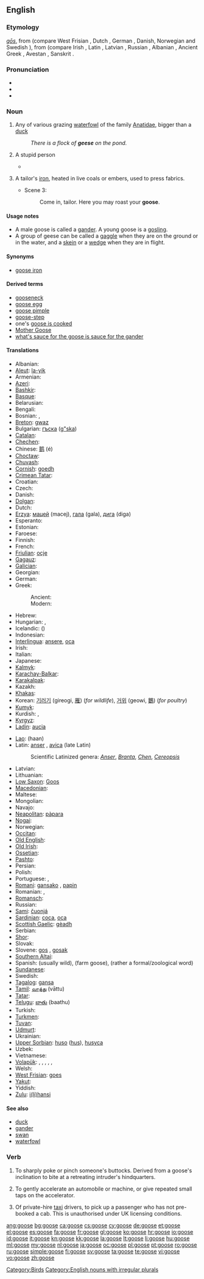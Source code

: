 {{wikipedia|dab=goose (disambiguation)|goose}}
==English==

===Etymology===
{{etyl|ang}} ''[[gos#Old English|gōs]]'', from {{proto|Germanic|gans}} (compare West Frisian {{term|goes|lang=fy}}, Dutch {{term|gans|lang=nl}}, German {{term|Gans|lang=de}}, Danish, Norwegian and Swedish {{term|gås}}), from {{proto|Indo-European|g̑ʰans-}} (compare Irish {{term|gé|lang=ga}}, Latin {{term|anser|ānser|lang=la}}, Latvian {{term|zoss|zùoss|lang=ln}}, Russian {{term|гусь|lang=ru|tr=gus'}}, Albanian {{term|gatë|lang=sq}}, Ancient Greek {{term|χήν|tr=khén|lang=grc}}, Avestan {{term|𐬰𐬁|sc=Avst|tr=zā}}, Sanskrit {{term|हंस||tr=haṃsa|lang=sa}}.

===Pronunciation===
* {{IPA|/ɡuːs/}}
* {{rhymes|uːs}}
* {{audio|en-uk-goose.ogg|Audio (UK)}}

===Noun===
{{wikipedia}}
{{en-noun|geese}}

# Any of various grazing [[waterfowl]] of the family [[Anatidae]], bigger than a [[duck]]
#: ''There is a flock of '''geese''' on the pond.''
# {{slang}} A stupid person
#* {{quote-book|1906|Langdon Mitchell|chapter=The New York Idea|Best Plays of the Early American Theatre, 1787-1911|page=430|url=http://books.google.com/books?id=xVSJZKaX3ScC|editor=John Gassner|isbn=0486410986|year_published=2000
|passage=I'm sorry for you, but you're such a '''goose'''.}}
# {{archaic}} A tailor's [[iron]], heated in live coals or embers, used to press fabrics.
#* {{RQ:Shakespeare Macbeth|II}} Scene 3:
#*: Come in, tailor. Here you may roast your '''goose'''.

====Usage notes====
* A male goose is called a [[gander]]. A young goose is a [[gosling]].
* A group of geese can be called a [[gaggle]] when they are on the ground or in the water, and a [[skein]] or a [[wedge]] when they are in flight.

====Synonyms====
* {{sense|tailor's iron}} [[goose iron]]

====Derived terms====
* [[gooseneck]]
* [[goose egg]]
* [[goose pimple]]
* [[goose-step]]
* one's [[goose is cooked]]
* [[Mother Goose]]
* [[what's sauce for the goose is sauce for the gander]]

====Translations====
{{trans-top|a grazing waterfowl of the family Anatidae}}
* Albanian: {{t-|sq|patë|f|xs=Albanian}}
* [[Aleut]]: [[la-yik]]
* Armenian: {{t-|hy|սագ|tr=sag}}
* [[Azeri]]: {{t+|az|qaz|xs=Azeri}}
* [[Bashkir]]: {{tø|ba|ҡаҙ|tr=qaź|sc=Cyrl|xs=Bashkir}}
* [[Basque]]: {{t|eu|antzara}}
* Belarusian: {{t-|be|гусь|tr=huś|xs=Belarusian}}
* Bengali: {{tø|bn|হাঁস|tr=hāṁs|sc=Beng}}
* Bosnian: {{t-|bs|guska|f}}, {{t-|bs|gusan|m}}
* [[Breton]]: [[gwaz]] {{f}}
* Bulgarian: [[гъска]] ([[g"ska]])
* [[Catalan]]: {{t|ca|oca|f}}
* [[Chechen]]: {{tø|ce|гӀаз|tr=ġaz|sc=Cyrl}}
* Chinese: [[鹅]] (é)
* [[Choctaw]]: {{tø|cho|shilaklak}}
* [[Chuvash]]: {{tø|cv|хур|tr=xur|sc=Cyrl}}
* [[Cornish]]: [[goedh]] {{f}}
* [[Crimean Tatar]]: {{tø|crh|qaz|xs=Crimean Tatar}}
* Croatian: {{t+|hr|guska}}
* Czech: {{t+|cs|husa|f}}
* Danish: {{t+|da|gås|c}}
* [[Dolgan]]: {{tø|dlg|каас|tr=kaas|sc=Cyrl}}
* Dutch: {{t+|nl|gans|f}}
* [[Erzya]]: [[мацей]] (macej), [[гала]] (gala), [[дига]] (diga)
* Esperanto: {{t-|eo|ansero|xs=Esperanto}}
* Estonian: {{t+|et|hani}}
* Faroese: {{t-|fo|gás|f|xs=Faroese}}
* Finnish: {{t+|fi|hanhi}}
* French: {{t+|fr|oie|f}}
* [[Friulian]]: [[ocje]]
* [[Gagauz]]: {{tø|gag|kaaz}}
* [[Galician]]: {{l|gl|ganso}}
* Georgian: {{t-|ka|ბატი|tr=bati|sc=Geor|xs=Georgian}}
* German: {{t+|de|Gans|f}}
* Greek:
*: Ancient: {{tø|grc|χήν|m|f|sc=polytonic}}
*: Modern: {{t|el|χήνα|f|tr=chína}}
* Hebrew: {{t|he|אווז|m|tr=aváz}}
* Hungarian: {{t+|hu|lúd}}, {{t+|hu|liba}}
* Icelandic: {{t|is|gæs}} ({{t|is|aligæs}}) {{f}}
* Indonesian: {{t+|id|angsa|xs=Indonesian}}
* [[Interlingua]]: [[ansere]], [[oca]]
* Irish: {{t+|ga|gé|f|xs=Irish}}
* Italian: {{t+|it|oca|f}}
* Japanese: {{t|ja|鵝鳥|tr=[[ガチョウ]], gachō}}
* [[Kalmyk]]: {{tø|xal|һалун|tr=ghalun|sc=Cyrl}}
* [[Karachay-Balkar]]: {{tø|krc|къаз|tr=qaz|sc=Cyrl}}
* [[Karakalpak]]: {{tø|kaa|g'az}}
* Kazakh: {{t|kk|қаз|tr=qaz|sc=Cyrl|xs=Kazakh}}
* [[Khakas]]: {{tø|kjh|хас|tr=xas|sc=Cyrl}}
* Korean: [[기러기]] (gireogi, [[雁]]) (''for wildlife''), [[거위]] (geowi, [[鵝]]) (''for poultry'')
* [[Kumyk]]: {{tø|kum|къаз|tr=qaz|sc=Cyrl}}
* Kurdish: {{t+|ku|qaz}}, {{t-|ku|قاز|sc=ku-Arab}}
* [[Kyrgyz]]: {{t-|ky|каз|tr=qaz|sc=Cyrl|xs=Kyrgyz}}
* [[Ladin]]: [[aucia]]
{{trans-mid}}
* [[Lao]]: {{Laoo|[[ຫ່ານ]]}} (haan)
* Latin: [[anser]] {{m}}, [[avica]] {{f}} (late Latin)
*: Scientific Latinized genera: ''[[Anser]]'', ''[[Branta]]'', ''[[Chen]]'', ''[[Cereopsis]]''
* Latvian: {{t-|lv|zoss|xs=Latvian}}
* Lithuanian: {{t+|lt|žąsis|xs=Lithuanian}}
* [[Low Saxon]]: [[Goos]] {{f}}
* [[Macedonian]]: {{t|mk|гуска|f|tr=gúska}}
* Maltese: {{t-|mt|wiżża|f|xs=Maltese}}
* Mongolian: {{t-|mn|галуу|tr=galuu|sc=Cyrl|xs=Mongolian}}
* Navajo: {{tø|nv|chį́į́shłigaií}}
* [[Neapolitan]]: [[pàpara]]
* [[Nogai]]: {{tø|nog|каз|tr=qaz|sc=Cyrl}}
* Norwegian: {{t+|no|gås}}
* [[Occitan]]: {{t|oc|auca}}
* [[Old English]]: {{t-|ang|gos|alt=gōs|xs=Old English}}
* [[Old Irish]]: {{tø|sga|géd|m}}
* [[Ossetian]]: {{tø|os|хъаз|tr=x”az|sc=Cyrl|xs=Ossetian}}
* [[Pashto]]: {{t-|ps|بته|f|tr=bata|sc=ps-Arab|xs=Pashto}}
* Persian: {{t+|fa|غاز|tr=ghâz|xs=Persian}}
* Polish: {{t+|pl|gęś}}
* Portuguese: {{t+|pt|ganso|m}}, {{t-|pt|gansa|f}}
* [[Romani]]: [[gansako]] {{m}}, [[papin]] {{f}}
* Romanian: {{t|ro|gâscă|f}}, {{t|ro|gânsac|m}}
* [[Romansch]]: {{t|rm|auca|f}}
* Russian: {{t|ru|гусь|m|tr=gus’}}
* [[Sami]]: [[čuonjá]]
* [[Sardinian]]: [[coca]], [[oca]]
* [[Scottish Gaelic]]: [[gèadh]]
* Serbian: {{t-|sr|гуска|sc=Cyrl}}
* [[Shor]]: {{tø|cjs|қас|tr=qas|sc=Cyrl}}
* Slovak: {{t-|sk|hus|f}}
* Slovene: [[gos]] {{f}}, [[gosak]] {{m}}
* [[Southern Altai]]: {{tø|alt|кас|tr=qas|sc=Cyrl}}
* Spanish: {{t|es|ganso|m}} (usually wild), {{t|es|oca|f}} (farm goose), {{t|es|ánsar|m}} (rather a formal/zoological word)
* [[Sundanese]]: {{t|su|soang|xs=Sundanese}}
* Swedish: {{t+|sv|gås|c}}
* [[Tagalog]]: [[gansa]]
* [[Tamil]]: [[வாத்து]] (vāttu)
* [[Tatar]]: {{t-|tt|каз|tr=qas|xs=Tatar}}
* [[Telugu]]: [[బాతు]] (baathu)
* Turkish: {{t+|tr|kaz}}
* [[Turkmen]]: {{t-|tk|gaz|xs=Turkmen}}
* [[Tuvan]]: {{tø|tyv|кас|tr=qas|sc=Cyrl}}
* [[Udmurt]]: {{tø|udm| ӟазег|tr=z̈azeg|sc=Cyrl}}
* Ukrainian: {{t-|uk|гуска|f|xs=Ukrainian}}
* [[Upper Sorbian]]: [[huso]] ([[hus]]), [[husyca]]
* Uzbek: {{t|uz|gʻoz|xs=Uzbek}}
* Vietnamese: {{t+|vi|ngỗng|xs=Vietnamese}}
* [[Volapük]]: {{qualifier|male or female}} {{t|vo|gan}}, {{qualifier|male}} {{t|vo|higan}}, {{qualifier|female}} {{t|vo|jigan}}, {{qualifier|male or female offspring, young}} {{t|vo|ganül}}, {{qualifier|male offspring, young}} {{t|vo|higanül}}, {{qualifier|female offspring, young}} {{t|vo|jiganül}}
* Welsh: {{t|cy|gŵydd|m|xs=Welsh}}
* [[West Frisian]]: [[goes]]
* [[Yakut]]: {{tø|sah|хаас|tr=xaas|sc=Cyrl}}
* Yiddish: {{t-|yi|גאַנדז|f|tr=gandz|xs=Yiddish}}
* [[Zulu]]: [[i(li)hansi]]
{{trans-bottom}}

====See also====
* [[duck]]
* [[gander]]
* [[swan]]
* [[waterfowl]]

===Verb===
{{en-verb|goos|ing}}

# {{slang}} To sharply poke or pinch someone's buttocks. Derived from a goose's inclination to bite at a retreating intruder's hindquarters.
# {{slang}} To gently accelerate an automobile or machine, or give repeated small taps on the accelerator.
# {{UK slang}} Of private-hire [[taxi]] drivers, to pick up a passenger who has not pre-booked a cab.  This is unauthorised under UK licensing conditions.

[[Category:Birds]]
[[Category:English nouns with irregular plurals]]

[[ang:goose]]
[[bg:goose]]
[[ca:goose]]
[[cs:goose]]
[[cy:goose]]
[[de:goose]]
[[et:goose]]
[[el:goose]]
[[es:goose]]
[[fa:goose]]
[[fr:goose]]
[[gl:goose]]
[[ko:goose]]
[[hr:goose]]
[[io:goose]]
[[id:goose]]
[[it:goose]]
[[kn:goose]]
[[kk:goose]]
[[la:goose]]
[[lt:goose]]
[[li:goose]]
[[hu:goose]]
[[ml:goose]]
[[my:goose]]
[[nl:goose]]
[[ja:goose]]
[[oc:goose]]
[[pl:goose]]
[[pt:goose]]
[[ro:goose]]
[[ru:goose]]
[[simple:goose]]
[[fi:goose]]
[[sv:goose]]
[[ta:goose]]
[[te:goose]]
[[vi:goose]]
[[vo:goose]]
[[zh:goose]]